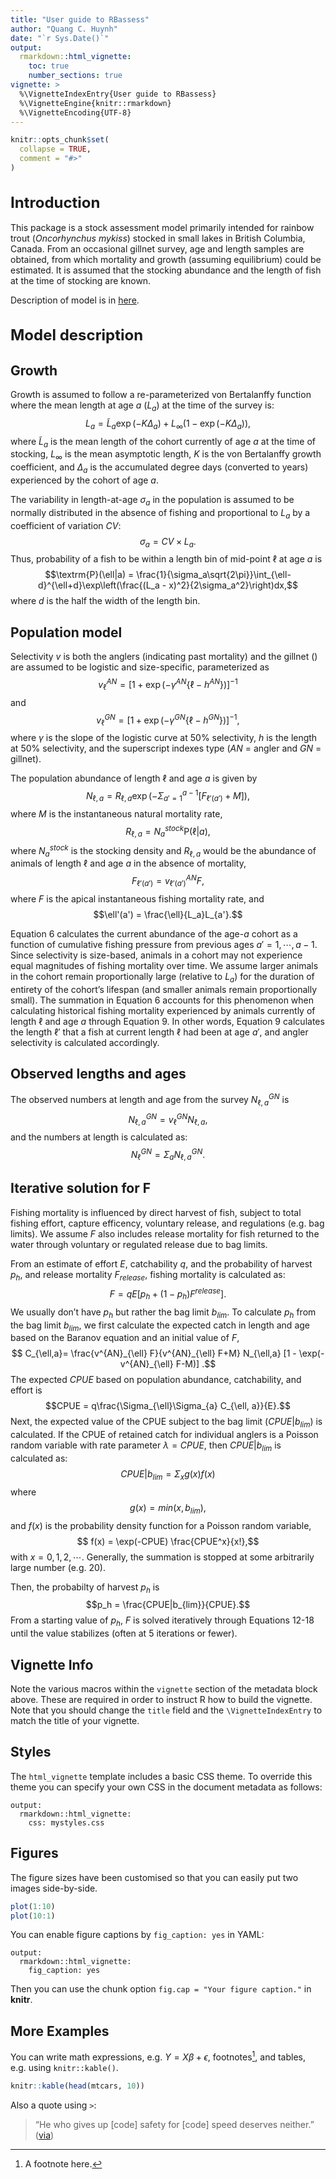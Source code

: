 ```yaml
---
title: "User guide to RBassess"
author: "Quang C. Huynh"
date: "`r Sys.Date()`"
output: 
  rmarkdown::html_vignette: 
    toc: true
    number_sections: true
vignette: >
  %\VignetteIndexEntry{User guide to RBassess}
  %\VignetteEngine{knitr::rmarkdown}
  %\VignetteEncoding{UTF-8}
---
```

<script type="text/x-mathjax-config">
  MathJax.Hub.Config({ TeX: { equationNumbers: {autoNumber: "all"} } });
</script>

<style type="text/css">
h1 { /* Header 1 */
 font-size: 24px;
}
</style>

```r
knitr::opts_chunk$set(
  collapse = TRUE,
  comment = "#>"
)
```

# Introduction

This package is a stock assessment model primarily intended for rainbow trout (*Oncorhynchus mykiss*) stocked in small lakes in British Columbia, Canada. From an occasional gillnet survey, age and length samples are obtained, from which mortality and growth (assuming equilibrium) could be estimated. It is assumed that the stocking abundance and the length of fish at the time of stocking are known. 

Description of model is in [here](assess.html).

# Model description
## Growth
Growth is assumed to follow a re-parameterized von Bertalanffy function where the mean length at age $a$ ($L_a$) at the time of the survey is:
$$L_a = \tilde{L}_{a} \exp(-K \Delta_a) + L_{\infty}(1 - \exp(-K \Delta_a)),$$
where $\tilde{L}_{a}$ is the mean length of the cohort currently of age $a$ at the time of stocking, $L_{\infty}$ is the mean asymptotic length, $K$ is the von Bertalanffy growth coefficient, and $\Delta_a$ is the accumulated degree days (converted to years) experienced by the cohort of age $a$.

The variability in length-at-age $\sigma_a$ in the population is assumed to be normally distributed in the absence of fishing and proportional to $L_a$ by a coefficient of variation $CV$:
$$\sigma_a = CV \times L_a.$$
Thus, probability of a fish to be within a length bin of mid-point $\ell$ at age $a$ is
$$\textrm{P}(\ell|a) = \frac{1}{\sigma_a\sqrt{2\pi}}\int_{\ell-d}^{\ell+d}\exp\left(\frac{(L_a - x)^2}{2\sigma_a^2}\right)dx,$$
where $d$ is the half the width of the length bin.

## Population model
Selectivity $v$ is both the anglers (indicating past mortality) and the gillnet () are assumed to be logistic and size-specific, parameterized as
$$v^{AN}_{\ell} = [1 + \exp(-\gamma^{AN}\{\ell - h^{AN}\})]^{-1} $$
and 
$$v^{GN}_{\ell} = [1 + \exp(-\gamma^{GN}\{\ell - h^{GN}\})]^{-1}, $$
where $\gamma$ is the slope of the logistic curve at 50% selectivity, $h$ is the length at 50% selectivity, and the superscript indexes type ($AN$ = angler and $GN$ = gillnet).

The population abundance of length $\ell$ and age $a$ is given by
$$N_{\ell,a} = R_{\ell,a}\exp(-\Sigma_{a'=1}^{a-1} [F_{\ell'(a')} + M]),$$
where $M$ is the instantaneous natural mortality rate,
$$R_{\ell,a} = N^{stock}_a \textrm{P}(\ell|a),$$
where $N^{stock}_a$ is the stocking density and $R_{\ell,a}$ would be the abundance of animals of length $\ell$ and age $a$ in the absence of mortality,
$$ F_{\ell'(a')} = v_{\ell'(a')}^{AN} F,$$
where $F$ is the apical instantaneous fishing mortality rate, and
$$\ell'(a') = \frac{\ell}{L_a}L_{a'}.$$

Equation 6 calculates the current abundance of the age-$a$ cohort as a function of cumulative fishing pressure from previous ages $a' = 1, \cdots, a-1$. Since selectivity is size-based, animals in a cohort may not experience equal magnitudes of fishing mortality over time. We assume larger animals in the cohort remain proportionally large (relative to $L_{a}$) for the duration of entirety of the cohort's lifespan (and smaller animals remain proportionally small). The summation in Equation 6 accounts for this phenomenon when calculating historical fishing mortality experienced by animals currently of length $\ell$ and age $a$ through Equation 9. In other words, Equation 9 calculates the length $\ell'$ that a fish at current length $\ell$ had been at age $a'$, and angler selectivity is calculated accordingly.

## Observed lengths and ages
The observed numbers at length and age from the survey $N^{GN}_{\ell,a}$ is
$$N^{GN}_{\ell,a} = v^{GN}_{\ell} N_{\ell,a},$$
and the numbers at length is calculated as:
$$N^{GN}_{\ell} = \Sigma_a N^{GN}_{\ell,a}.$$

## Iterative solution for F

Fishing mortality is influenced by direct harvest of fish, subject to total fishing effort, capture efficency, voluntary release, and regulations (e.g. bag limits). We assume $F$ also includes release mortality for fish returned to the water through voluntary or regulated release due to bag limits. 

From an estimate of effort $E$, catchability $q$, and the probability of harvest $p_h$, and release mortality $F_{release}$, fishing mortality is calculated as:
$$F = qE[p_h + (1 - p_h)F^{release}].$$
We usually don't have $p_h$ but rather the bag limit $b_{lim}$. To calculate $p_h$ from the bag limit $b_{lim}$, we first calculate the expected catch in length and age based on the Baranov equation and an initial value of $F$, 
$$ C_{\ell,a}= \frac{v^{AN}_{\ell} F}{v^{AN}_{\ell} F+M} N_{\ell,a} [1 - \exp(-v^{AN}_{\ell} F-M)] .$$
The expected $CPUE$ based on population abundance, catchability, and effort is
$$CPUE = q\frac{\Sigma_{\ell}\Sigma_{a} C_{\ell, a}}{E}.$$
Next, the expected value of the CPUE subject to the bag limit ($CPUE | b_{lim}$) is calculated. If the CPUE of retained catch for individual anglers is a Poisson random variable with rate parameter $\lambda = CPUE$, then $CPUE|b_{lim}$ is calculated as:
$$CPUE|b_{lim} = \Sigma_x g(x) f(x) $$
where
$$ g(x) = min(x, b_{lim}),$$
and $f(x)$ is the probability density function for a Poisson random variable,
$$ f(x) = \exp(-CPUE) \frac{CPUE^x}{x!},$$
with $x = 0, 1, 2, \cdots$. Generally, the summation is stopped at some arbitrarily large number (e.g. 20).

Then, the probabilty of harvest $p_h$ is
$$p_h = \frac{CPUE|b_{lim}}{CPUE}.$$
From a starting value of $p_h$, $F$ is solved iteratively through Equations 12-18 until the value stabilizes (often at 5 iterations or fewer).


## Vignette Info

Note the various macros within the `vignette` section of the metadata block above. These are required in order to instruct R how to build the vignette. Note that you should change the `title` field and the `\VignetteIndexEntry` to match the title of your vignette.

## Styles

The `html_vignette` template includes a basic CSS theme. To override this theme you can specify your own CSS in the document metadata as follows:

    output: 
      rmarkdown::html_vignette:
        css: mystyles.css

## Figures

The figure sizes have been customised so that you can easily put two images side-by-side. 

```r
plot(1:10)
plot(10:1)
```

You can enable figure captions by `fig_caption: yes` in YAML:

    output:
      rmarkdown::html_vignette:
        fig_caption: yes

Then you can use the chunk option `fig.cap = "Your figure caption."` in **knitr**.

## More Examples

You can write math expressions, e.g. $Y = X\beta + \epsilon$, footnotes^[A footnote here.], and tables, e.g. using `knitr::kable()`.

```r
knitr::kable(head(mtcars, 10))
```

Also a quote using `>`:

> "He who gives up [code] safety for [code] speed deserves neither."
([via](https://twitter.com/hadleywickham/status/504368538874703872))

